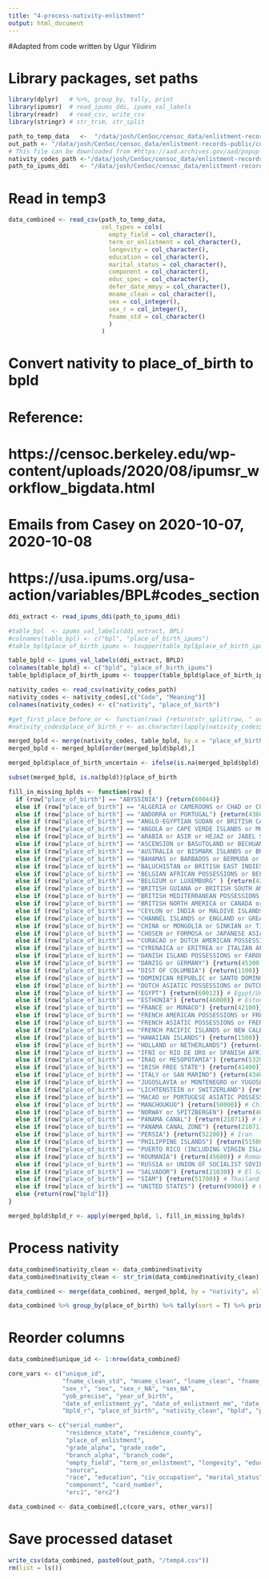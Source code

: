 ```yaml
---
title: "4-process-nativity-enlistment"
output: html_document
---
```

#Adapted from code written by Ugur Yildirim

# Library packages, set paths
```r
library(dplyr)   # %>%, group_by, tally, print
library(ipumsr)  # read_ipums_ddi, ipums_val_labels
library(readr)   # read_csv, write_csv
library(stringr) # str_trim, str_split
```

```r
path_to_temp_data   <-  "/data/josh/CenSoc/censoc_data/enlistment-records-public/code/awenlistmentcode/temp3.csv"
out_path <- "/data/josh/CenSoc/censoc_data/enlistment-records-public/code/awenlistmentcode"
# This file can be downloaded from #https://aad.archives.gov/aad/popup-codelist.jsp?cl_id=2079&dt=893&c_id=24982
nativity_codes_path <-"/data/josh/CenSoc/censoc_data/enlistment-records-public/data/codes/cl_2079.csv"
path_to_ipums_ddi   <- "/data/josh/CenSoc/censoc_data/enlistment-records-public/data/codes/fullcount.ddi.xml"
```




# Read in temp3
```r
data_combined <- read_csv(path_to_temp_data, 
                          col_types = cols(
                            empty_field = col_character(),
                            term_or_enlistment = col_character(),
                            longevity = col_character(),
                            education = col_character(),
                            marital_status = col_character(),
                            component = col_character(),
                            educ_spec = col_character(),
                            defer_date_mmyy = col_character(),
                            mname_clean = col_character(),
                            sex = col_integer(),
                            sex_r = col_integer(),
                            fname_std = col_character()
                            )
                          )
```




# Convert nativity to place_of_birth to bpld

# Reference: 
# https://censoc.berkeley.edu/wp-content/uploads/2020/08/ipumsr_workflow_bigdata.html
# Emails from Casey on 2020-10-07, 2020-10-08
# https://usa.ipums.org/usa-action/variables/BPL#codes_section

```r
ddi_extract <- read_ipums_ddi(path_to_ipums_ddi)

#table_bpl  <- ipums_val_labels(ddi_extract, BPL)
#colnames(table_bpl) <- c("bpl", "place_of_birth_ipums")
#table_bpl$place_of_birth_ipums <- toupper(table_bpl$place_of_birth_ipums)

table_bpld <- ipums_val_labels(ddi_extract, BPLD)
colnames(table_bpld) <- c("bpld", "place_of_birth_ipums")
table_bpld$place_of_birth_ipums <- toupper(table_bpld$place_of_birth_ipums)

nativity_codes <- read_csv(nativity_codes_path)
nativity_codes <- nativity_codes[,c("Code", "Meaning")]
colnames(nativity_codes) <- c("nativity", "place_of_birth")

#get_first_place_before_or <- function(row) {return(str_split(row, " or ", 2)[[1]][1])}
#nativity_codes$place_of_birth_r <- as.character(lapply(nativity_codes$place_of_birth, get_first_place_before_or))

merged_bpld <- merge(nativity_codes, table_bpld, by.x = "place_of_birth", by.y = "place_of_birth_ipums", all.x = T)
merged_bpld <- merged_bpld[order(merged_bpld$bpld),]

merged_bpld$place_of_birth_uncertain <- ifelse(is.na(merged_bpld$bpld), 1, 0)

subset(merged_bpld, is.na(bpld))$place_of_birth
```

``` r
fill_in_missing_bplds <- function(row) {
  if (row["place_of_birth"] == "ABYSSINIA") {return(60044)}
  else if (row["place_of_birth"] == "ALGERIA or CAMEROONS or CHAD or COMOROS or DAHOMEY or FRENCH AFRICAN POSSESSIONS or FRENCH EQUATORIAL AFRICA or FRENCH GUINEA or FRENCH MOROCCO or FRENCH SOMALILAND or FRENCH SOUDAN or FRENCH WEST AFRICA or GABON or IVORY COAST or MADAGASCAR or MAURITANIA or MIDDLE CONGO or REUNION or SAHARA or SENEGAL or SOMALI COAST or TERRITORY OF NIGER or TOGO or TUNISIA or UBANGI SARI or UPPER VOLTA") {return(60011)} # Algeria
  else if (row["place_of_birth"] == "ANDORRA or PORTUGAL") {return(43600)} # Portugal
  else if (row["place_of_birth"] == "ANGLO-EGYPTIAN SUDAN or BRITISH CAMEROONS or BRITISH NORTH AFRICA or GAMBIA or GOLD COAST or NIGERIA or SIERRA LEONE or TOGOLAND or TONGA") {return(60015)} # Sudan
  else if (row["place_of_birth"] == "ANGOLA or CAPE VERDE ISLANDS or MOZAMBIQUE or PORTUGESE AFRICAN POSSESSIONS or PORTUGESE GUINEA or PRINCIPE or ST THOME") {return(60071)} # Angola
  else if (row["place_of_birth"] == "ARABIA or ASIR or HEJAZ or JABEL SHAMMAR or KUWEIT or NEJD or OMAN or TRANSJORDANIA or YEMEN") {return(54000)} # Saudi Arabia
  else if (row["place_of_birth"] == "ASCENSION or BASUTOLAND or BECHUANALAND or BRITISH SOMALILAND or BRITISH SOUTH AFRICA or CAPE OF GOOD HOPE or KENYA or MAURITIUS or NATAL or NORTH RHODESIA or NYASSALAND or ORANGE FREE STATE or PEMBA or SOUTH RHODESIA or SOUTH WEST AFRICA or ST HELENA or SWAZILAND or TANGANYIKA or TRANSVAAL or UGANDA or UNION OF SOUTH AFRICA or ZANZIBAR") {return(60094)} # South Africa (Union of)
  else if (row["place_of_birth"] == "AUSTRALIA or BISMARK ISLANDS or BRITISH AUSTRALASIA AND OCEANIA or FIJI ISLANDS or NEW GUINEA or NEW ZEALAND or OTHER PACIFIC BRITISH ISLANDS or PAPUA or SOLOMON ISLANDS or TASMANIA") {return(70010)} # Australia
  else if (row["place_of_birth"] == "BAHAMAS or BARBADOS or BERMUDA or BRITISH CENTRAL AMERICA or BRITISH HONDURAS or BRITISH WEST INDIES or CAYMAN ISLANDS or JAMAICA or LEEWARD ISLANDS or TOBAGO or TRINIDAD or TURKS AND CAICOS ISLANDS or WINDWARD ISLANDS") {return(26043)} # Bahamas
  else if (row["place_of_birth"] == "BALUCHISTAN or BRITISH EAST INDIES AND FAR EAST or BRITISH NORTH BORNEO or BRUNEI or FEDERATED MALAY STATES or HONG KONG or SARAWAK or STRAITS SETTLEMENTS") {return(50010)} # Hong Kong
  else if (row["place_of_birth"] == "BELGIAN AFRICAN POSSESSIONS or BELGIAN CONGO") {return(60075)} # Congo
  else if (row["place_of_birth"] == "BELGIUM or LUXEMBURG" ) {return(42000)} # Belgium
  else if (row["place_of_birth"] == "BRITISH GUIANA or BRITISH SOUTH AMERICA or FALKLAND ISLANDS or GEORGIA") {return(30040)} # Guyana/British Guiana
  else if (row["place_of_birth"] == "BRITISH MEDITERRANEAN POSSESSIONS or CYPRUS or GIBRALTER or MALTA or PALESTINE") {return(53100)} # Cyprus
  else if (row["place_of_birth"] == "BRITISH NORTH AMERICA or CANADA or LABRADOR or NEWFOUNDLAND") {return(15000)} # Canada
  else if (row["place_of_birth"] == "CEYLON or INDIA or MALDIVE ISLANDS") {return(52100)} # India
  else if (row["place_of_birth"] == "CHANNEL ISLANDS or ENGLAND or GREAT BRITAIN or ISLE OF MAN or NORTHERN IRELAND or SCOTLAND or WALES") {return(41000)} # England
  else if (row["place_of_birth"] == "CHINA or MONGOLIA or SINKIAN or TIBET") {return(50000)} # China
  else if (row["place_of_birth"] == "CHOSEN or FORMOSA or JAPANESE ASIATIC POSSESSIONS or JAPANESE PACIFIC ISLANDS or KWANGTUNG or KOREA") {return(50200)} # Korea
  else if (row["place_of_birth"] == "CURACAO or DUTCH AMERICAN POSSESSIONS or DUTCH GUIANA") {return(26074)} # Curacao
  else if (row["place_of_birth"] == "CYRENAICA or ERITREA or ITALIAN AFRICAN POSSESSIONS or ITALIAN SOMALILAND or TRIPOLITANIA") {return(60065)} # Eritrea
  else if (row["place_of_birth"] == "DANISH ISLAND POSSESSIONS or FAROE ISLANDS or GREENLAND or ICELAND") {return(40200)} # Iceland
  else if (row["place_of_birth"] == "DANZIG or GERMANY") {return(45300)} # Germany
  else if (row["place_of_birth"] == "DIST OF COLUMBIA") {return(1100)} # District of Columbia
  else if (row["place_of_birth"] == "DOMINICAN REPUBLIC or SANTO DOMINGO") {return(26010)} # Dominican Republic
  else if (row["place_of_birth"] == "DUTCH ASIATIC POSSESSIONS or DUTCH EAST INDIES") {return(51200)} # Indonesia
  else if (row["place_of_birth"] == "EGYPT") {return(60012)} # Egypt/United Arab Rep.
  else if (row["place_of_birth"] == "ESTHONIA") {return(46000)} # Estonia
  else if (row["place_of_birth"] == "FRANCE or MONACO") {return(42100)} # France
  else if (row["place_of_birth"] == "FRENCH AMERICAN POSSESSIONS or FRENCH GUIANA or GUADELOUPE or MARTINIQUE or ST PIERRE AND MIQUELON" ) {return(30035)} # French Guiana
  else if (row["place_of_birth"] == "FRENCH ASIATIC POSSESSIONS or FRENCH INDIA or FRENCH INDO-CHINA or SYRIA") {return(54100)} # Syria
  else if (row["place_of_birth"] == "FRENCH PACIFIC ISLANDS or NEW CALEDONIA or TAHITI") {return(71010)} # New Caledonia
  else if (row["place_of_birth"] == "HAWAIIAN ISLANDS") {return(1500)} # Hawaii
  else if (row["place_of_birth"] == "HOLLAND or NETHERLANDS") {return(42500)} # Netherlands
  else if (row["place_of_birth"] == "IFNI or RIO DE ORO or SPANISH AFRICAN POSSESSIONS or SPANISH GUINEA or SPANISH MOROCCO") {return(60014)} # Morocco
  else if (row["place_of_birth"] == "IRAQ or MESOPOTAMIA") {return(53200)} # Iraq
  else if (row["place_of_birth"] == "IRISH FREE STATE") {return(41400)} # Ireland
  else if (row["place_of_birth"] == "ITALY or SAN MARINO") {return(43400)} # Italy
  else if (row["place_of_birth"] == "JUGOSLAVIA or MONTENEGRO or YUGOSLAVIA") {return(45700)} # Yugoslavia
  else if (row["place_of_birth"] == "LICHTENSTEIN or SWITZERLAND") {return(42600)} # Switzerland
  else if (row["place_of_birth"] == "MACAO or PORTUGESE ASIATIC POSSESSIONS or PORTUGESE INDIA or PORTUGESE TIMOR") {return(50020)} # Macau
  else if (row["place_of_birth"] == "MANCHOUKUO") {return(50000)} # China
  else if (row["place_of_birth"] == "NORWAY or SPITZBERGEN") {return(40400)} # Norway
  else if (row["place_of_birth"] == "PANAMA CANAL") {return(21071)} # Panama Canal Zone
  else if (row["place_of_birth"] == "PANAMA CANAL ZONE") {return(21071)} # Panama Canal Zone
  else if (row["place_of_birth"] == "PERSIA") {return(52200)} # Iran
  else if (row["place_of_birth"] == "PHILIPPINE ISLANDS") {return(51500)} # Philippines
  else if (row["place_of_birth"] == "PUERTO RICO (INCLUDING VIRGIN ISLANDS AND CUBA)") {return(11000)} # Puerto Rico
  else if (row["place_of_birth"] == "ROUMANIA") {return(45600)} # Romania
  else if (row["place_of_birth"] == "RUSSIA or UNION OF SOCIALIST SOVIET REPUBLICS") {return(46500)} # Other USSR/"Russia"
  else if (row["place_of_birth"] == "SALVADOR") {return(21030)} # El Salvador
  else if (row["place_of_birth"] == "SIAM") {return(51700)} # Thailand
  else if (row["place_of_birth"] == "UNITED STATES") {return(9900)} # United States, n.s. US OUTLYING AREAS/TERRITORIES
  else {return(row["bpld"])}
}

merged_bpld$bpld_r <- apply(merged_bpld, 1, fill_in_missing_bplds)
```


# Process nativity
```r
data_combined$nativity_clean <- data_combined$nativity
data_combined$nativity_clean <- str_trim(data_combined$nativity_clean)

data_combined <- merge(data_combined, merged_bpld, by = "nativity", all.x = T)

data_combined %>% group_by(place_of_birth) %>% tally(sort = T) %>% print(n=144)
```


# Reorder columns
``` r
data_combined$unique_id <- 1:nrow(data_combined)

core_vars <- c("unique_id", 
               "fname_clean_std", "mname_clean", "lname_clean", "fname_std", "fname_clean", "name_clean", "name", 
               "sex_r", "sex", "sex_r_NA", "sex_NA", 
               "yob_precise", "year_of_birth", 
               "date_of_enlistment_yy", "date_of_enlistment_mm", "date_of_enlistment_dd", "date_of_enlistment_ddmmyy", 
               "bpld_r", "place_of_birth", "nativity_clean", "bpld", "place_of_birth_uncertain", "nativity")

other_vars <- c("serial_number", 
                "residence_state", "residence_county", 
                "place_of_enlistment", 
                "grade_alpha", "grade_code", 
                "branch_alpha", "branch_code", 
                "empty_field", "term_or_enlistment", "longevity", "educ_spec", "defer_date_mmyy", 
                "source", 
                "race", "education", "civ_occupation", "marital_status", "height", "weight", 
                "component", "card_number", 
                "erc1", "erc2")

data_combined <- data_combined[,c(core_vars, other_vars)]
```


# Save processed dataset
```r
write_csv(data_combined, paste0(out_path, "/temp4.csv"))
rm(list = ls())
```
